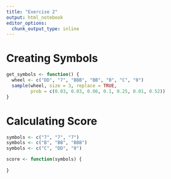 ```yaml
---
title: "Exercise 2"
output: html_notebook
editor_options: 
  chunk_output_type: inline
---
```


# Creating Symbols
```r
get_symbols <- function() {
  wheel <- c("DD", "7", "BBB", "BB", "B", "C", "0")
  sample(wheel, size = 3, replace = TRUE,
         prob = c(0.03, 0.03, 0.06, 0.1, 0.25, 0.01, 0.52))
}
```

# Calculating Score
```r
symbols <- c("7", "7", "7")
symbols <- c("B", "BB", "BBB")
symbols <- c("C", "DD", "0")
```


```r
score <- function(symbols) {
  
}
```

